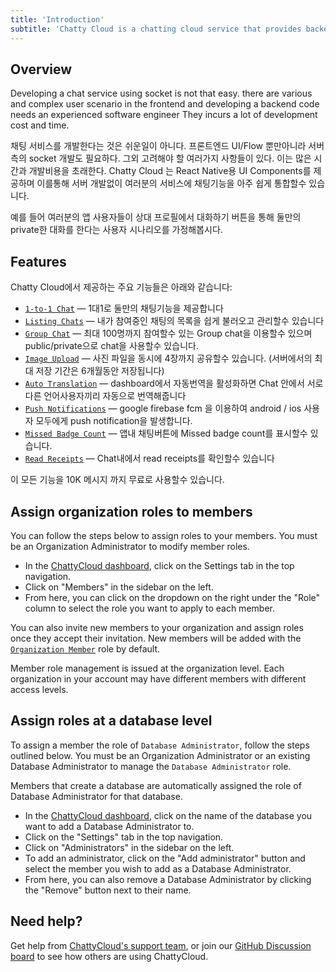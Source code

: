```yaml
---
title: 'Introduction'
subtitle: 'Chatty Cloud is a chatting cloud service that provides backend as a service and frontend library(javascript and typescript) also'
---
```


## Overview

Developing a chat service using socket is not that easy. 
there are various and complex user scenario in the frontend and developing a backend code needs an experienced software engineer
They incurs a lot of development cost and time.

채팅 서비스를 개발한다는 것은 쉬운일이 아니다. 프론트엔드 UI/Flow 뿐만아니라 서버측의 socket 개발도 필요하다. 그외 고려해야 할 여러가지 사항들이 있다. 이는 많은 시간과 개발비용을 초래한다.
Chatty Cloud 는 React Native용 UI Components를 제공하며 이를통해 서버 개발없이 여러분의 서비스에 채팅기능을 아주 쉽게 통합할수 있습니다. 



예를 들어 여러분의 앱 사용자들이 상대 프로필에서 대화하기 버튼을 통해 둘만의 private한 대화를 한다는 사용자 시나리오를 가정해봅시다.



## Features

Chatty Cloud에서 제공하는 주요 기능들은 아래와 같습니다:

- [`1-to-1 Chat`](/getting-started/1-to-1) &mdash; 1대1로 둘만의 채팅기능을 제공합니다
- [`Listing Chats`](#database-administrator) &mdash; 내가 참여중인 채팅의 목록을 쉽게 불러오고 관리할수 있습니다
- [`Group Chat`](#organization-administrator) &mdash; 최대 100명까지 참여할수 있는 Group chat을 이용할수 있으며 public/private으로 chat을 사용할수 있습니다.
- [`Image Upload`](#organization-administrator) &mdash; 사진 파일을 동시에 4장까지 공유할수 있습니다. (서버에서의 최대 저장 기간은 6개월동안 저장됩니다)
- [`Auto Translation`](#organization-administrator) &mdash; dashboard에서 자동번역을 활성화하면 Chat 안에서 서로 다른 언어사용자끼리 자동으로 번역해줍니다
- [`Push Notifications`](#organization-administrator) &mdash; google firebase fcm 을 이용하여 android / ios 사용자 모두에게 push notification을 발생합니다.
- [`Missed Badge Count`](#organization-administrator) &mdash; 앱내 채팅버튼에 Missed badge count를 표시할수 있습니다. 
- [`Read Receipts`](#organization-administrator) &mdash; Chat내에서 read receipts를 확인할수 있습니다



이 모든 기능을 10K 메시지 까지 무료로 사용할수 있습니다. 


## Assign organization roles to members

You can follow the steps below to assign roles to your members. You must be an Organization Administrator to modify member roles.

- In the [ChattyCloud dashboard](https://app.chatty-cloud.com/), click on the Settings tab in the top navigation. 
- Click on "Members" in the sidebar on the left.
- From here, you can click on the dropdown on the right under the "Role" column to select the role you want to apply to each member.

You can also invite new members to your organization and assign roles once they accept their invitation. New members will be added with the [`Organization Member`](#organization-member) role by default.

<InfoBlock type="note">
  Member role management is issued at the organization level. Each organization in your account may have different members with different access levels.
</InfoBlock>

## Assign roles at a database level

To assign a member the role of `Database Administrator`, follow the steps outlined below. You must be an Organization Administrator or an existing Database Administrator to manage the `Database Administrator` role. 

<InfoBlock type="note">
  Members that create a database are automatically assigned the role of <inlineCode>Database Administrator</inlineCode> for that database.
</InfoBlock>

- In the [ChattyCloud dashboard](https://app.chatty-cloud.com/), click on the name of the database you want to add a Database Administrator to.
- Click on the "Settings" tab in the top navigation.
- Click on "Administrators" in the sidebar on the left.
- To add an administrator, click on the "Add administrator" button and select the member you wish to add as a Database Administrator.
- From here, you can also remove a Database Administrator by clicking the "Remove" button next to their name. 


## Need help?

Get help from [ChattyCloud's support team](https://www.chatty-cloud.com/support), or join our [GitHub Discussion board](https://github.com/chatty-cloud/beta/discussions) to see how others are using ChattyCloud.
